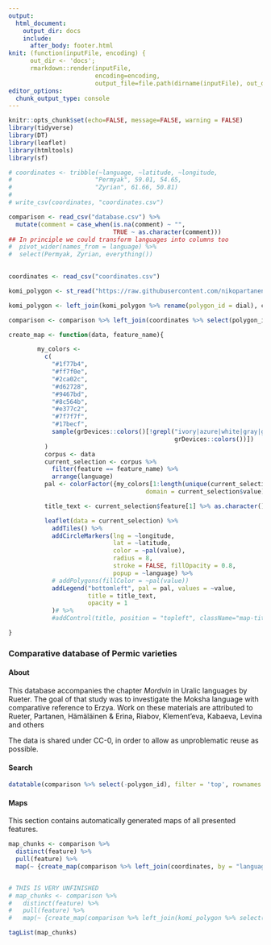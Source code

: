 ```yaml
---
output: 
  html_document:
    output_dir: docs
    include:
      after_body: footer.html
knit: (function(inputFile, encoding) { 
      out_dir <- 'docs';
      rmarkdown::render(inputFile,
                        encoding=encoding, 
                        output_file=file.path(dirname(inputFile), out_dir, 'index.html')) })
editor_options: 
  chunk_output_type: console
---
```


```r
knitr::opts_chunk$set(echo=FALSE, message=FALSE, warning = FALSE)
library(tidyverse)
library(DT)
library(leaflet)
library(htmltools)
library(sf)

# coordinates <- tribble(~language, ~latitude, ~longitude,
#                       "Permyak", 59.01, 54.65,
#                       "Zyrian", 61.66, 50.81)
# 
# write_csv(coordinates, "coordinates.csv")

comparison <- read_csv("database.csv") %>%
  mutate(comment = case_when(is.na(comment) ~ "",
                             TRUE ~ as.character(comment)))
## In principle we could transform languages into columns too 
#  pivot_wider(names_from = language) %>%
#  select(Permyak, Zyrian, everything())
  

coordinates <- read_csv("coordinates.csv")

komi_polygon <- st_read("https://raw.githubusercontent.com/nikopartanen/language_maps/master/geojson/kom.geojson")

komi_polygon <- left_join(komi_polygon %>% rename(polygon_id = dial), coordinates)

comparison <- comparison %>% left_join(coordinates %>% select(polygon_id, language))

create_map <- function(data, feature_name){

        my_colors <-
          c(
            "#1f77b4",
            "#ff7f0e",
            "#2ca02c",
            "#d62728",
            "#9467bd",
            "#8c564b",
            "#e377c2",
            "#7f7f7f",
            "#17becf",
            sample(grDevices::colors()[!grepl("ivory|azure|white|gray|grey|black|pink|1",
                                              grDevices::colors())])
          )
          corpus <- data
          current_selection <- corpus %>% 
            filter(feature == feature_name) %>%
            arrange(language)
          pal <- colorFactor({my_colors[1:length(unique(current_selection$value))]},
                                      domain = current_selection$value)

          title_text <- current_selection$feature[1] %>% as.character()

          leaflet(data = current_selection) %>%
            addTiles() %>%
            addCircleMarkers(lng = ~longitude,
                             lat = ~latitude,
                             color = ~pal(value),
                             radius = 8,
                             stroke = FALSE, fillOpacity = 0.8,
                             popup = ~language) %>%
            # addPolygons(fillColor = ~pal(value))
            addLegend("bottomleft", pal = pal, values = ~value,
                      title = title_text,
                      opacity = 1
            )# %>%
            #addControl(title, position = "topleft", className="map-title")

}

```

###  Comparative database of Permic varieties {.tabset .tabset-fade .tabset-pills}

#### About

This database accompanies the chapter *Mordvin* in Uralic languages by Rueter. The goal of that study was to investigate the Moksha language with comparative reference to Erzya. Work on these materials are attributed to Rueter, Partanen, Hämäläinen & Erina, Riabov, Klement'eva, Kabaeva, Levina and others

The data is shared under CC-0, in order to allow as unproblematic reuse as possible.

#### Search {.tabset .tabset-fade .tabset-pills}

```r

datatable(comparison %>% select(-polygon_id), filter = 'top', rownames = FALSE, options = list(dom = 'tip'), escape = FALSE)
```

#### Maps {.tabset .tabset-fade .tabset-pills}

This section contains automatically generated maps of all presented features.

```r

map_chunks <- comparison %>%
  distinct(feature) %>%
  pull(feature) %>%
  map(~ {create_map(comparison %>% left_join(coordinates, by = "language"), .x)})


# THIS IS VERY UNFINISHED
# map_chunks <- comparison %>%
#   distinct(feature) %>%
#   pull(feature) %>%
#   map(~ {create_map(comparison %>% left_join(komi_polygon %>% select(-language, -comment)), .x)})

tagList(map_chunks)

```
